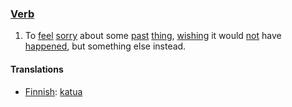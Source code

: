 === [[Verb]] ===

#To [[feel]] [[sorry]] about some [[past]] [[thing]], [[wish]]ing it would [[not]] have [[happen]]ed, but something else instead.

==== Translations ====

*[[Finnish]]: [[katua]]